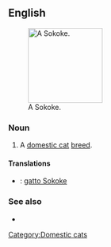 ==English==
[[File:Sokoke dalili.jpg|thumb|right|150px|A Sokoke.]]
===Noun===
{{en-noun}}

# A [[domestic cat]] [[breed]].

====Translations====
{{checktrans-top}}
*{{ttbc|Italian}}: [[gatto Sokoke]]
{{trans-mid}}

{{trans-bottom}}

===See also===
* {{pedia|Sokoke}}

[[Category:Domestic cats]]